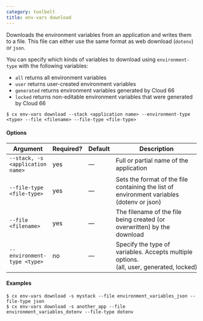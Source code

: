 ```yaml
---
category: toolbelt
title: env-vars download
---
```


Downloads the environment variables from an application and writes them to a file. This file can either use the same format as web download (`dotenv`) or `json`.

You can specify which kinds of variables to download using `environment-type` with the following variables: 

- `all` returns all environment variables
- `user` returns user-created environment variables
- `generated` returns environment variables generated by Cloud 66
- `locked` returns non-editable environment variables that were generated by Cloud 66

```shell
$ cx env-vars download --stack <application name> --environment-type <type> --file <filename> --file-type <file-type>
```

#### Options

| Argument | Required? | Default | Description |
|  ---  |  ---  |  ---  |  ---  |
| `--stack, -s <application name>` | yes | — | Full or partial name of the application |
| `--file-type <file-type>` | yes | — | Sets the format of the file containing the list of environment variables (dotenv or json) |
| `--file <filename>` | yes | — | The filename of the file being created (or overwritten) by the download |
| `--environment-type <type>` | no | — | Specify the type of variables. Accepts multiple options. (all, user, generated, locked) |

#### Examples

```shell
$ cx env-vars download -s mystack --file environment_variables_json --file-type json
$ cx env-vars download -s another_app --file environment_variables_dotenv --file-type dotenv
```
